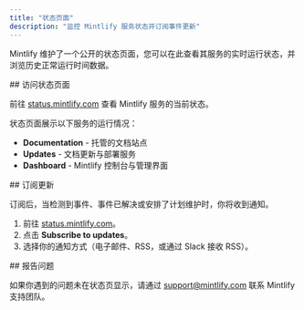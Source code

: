 ```yaml
---
title: "状态页面"
description: "监控 Mintlify 服务状态并订阅事件更新"
---
```


Mintlify 维护了一个公开的状态页面，您可以在此查看其服务的实时运行状态，并浏览历史正常运行时间数据。

<div id="accessing-the-status-page">
  ## 访问状态页面
</div>

前往 [status.mintlify.com](https://status.mintlify.com) 查看 Mintlify 服务的当前状态。

状态页面展示以下服务的运行情况：

- **Documentation** - 托管的文档站点
- **Updates** - 文档更新与部署服务
- **Dashboard** - Mintlify 控制台与管理界面

<div id="subscribing-to-updates">
  ## 订阅更新
</div>

订阅后，当检测到事件、事件已解决或安排了计划维护时，你将收到通知。

1. 前往 [status.mintlify.com](https://status.mintlify.com)。
2. 点击 **Subscribe to updates**。
3. 选择你的通知方式（电子邮件、RSS，或通过 Slack 接收 RSS）。

<div id="reporting-issues">
  ## 报告问题
</div>

如果你遇到的问题未在状态页显示，请通过 [support@mintlify.com](mailto:support@mintlify.com) 联系 Mintlify 支持团队。